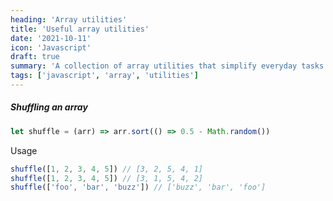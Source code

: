 ```yaml
---
heading: 'Array utilities'
title: 'Useful array utilities'
date: '2021-10-11'
icon: 'Javascript'
draft: true
summary: 'A collection of array utilities that simplify everyday tasks like filtering, sorting, mapping, and more.'
tags: ['javascript', 'array', 'utilities']
---
```


##### Shuffling an array

```js
let shuffle = (arr) => arr.sort(() => 0.5 - Math.random())
```

Usage

```js
shuffle([1, 2, 3, 4, 5]) // [3, 2, 5, 4, 1]
shuffle([1, 2, 3, 4, 5]) // [3, 1, 5, 4, 2]
shuffle(['foo', 'bar', 'buzz']) // ['buzz', 'bar', 'foo']
```
